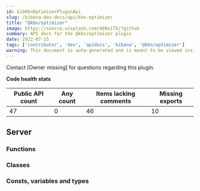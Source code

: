 ```yaml
---
id: kibKbnOptimizerPluginApi
slug: /kibana-dev-docs/api/kbn-optimizer
title: "@kbn/optimizer"
image: https://source.unsplash.com/400x175/?github
summary: API docs for the @kbn/optimizer plugin
date: 2022-07-15
tags: ['contributor', 'dev', 'apidocs', 'kibana', '@kbn/optimizer']
warning: This document is auto-generated and is meant to be viewed inside our experimental, new docs system. Reach out in #docs-engineering for more info.
---
```




Contact [Owner missing] for questions regarding this plugin.

**Code health stats**

| Public API count  | Any count | Items lacking comments | Missing exports |
|-------------------|-----------|------------------------|-----------------|
| 47 | 0 | 46 | 10 |

## Server

### Functions
<DocDefinitionList data={kbnOptimizerObj.server.functions}/>

### Classes
<DocDefinitionList data={kbnOptimizerObj.server.classes}/>

### Consts, variables and types
<DocDefinitionList data={kbnOptimizerObj.server.misc}/>

